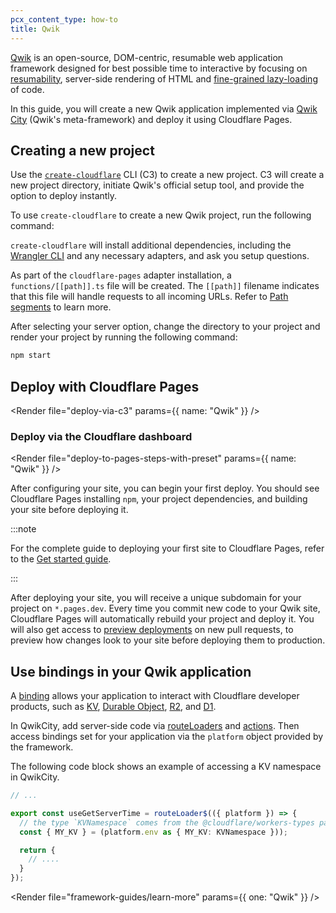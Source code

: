 ```yaml
---
pcx_content_type: how-to
title: Qwik
---
```



[Qwik](https://github.com/builderio/qwik) is an open-source, DOM-centric, resumable web application framework designed for best possible time to interactive by focusing on [resumability](https://qwik.builder.io/docs/concepts/resumable/), server-side rendering of HTML and [fine-grained lazy-loading](https://qwik.builder.io/docs/concepts/progressive/#lazy-loading) of code.

In this guide, you will create a new Qwik application implemented via [Qwik City](https://qwik.builder.io/qwikcity/overview/) (Qwik's meta-framework) and deploy it using Cloudflare Pages.

## Creating a new project

Use the [`create-cloudflare`](https://www.npmjs.com/package/create-cloudflare) CLI (C3) to create a new project. C3 will create a new project directory, initiate Qwik's official setup tool, and provide the option to deploy instantly.

To use `create-cloudflare` to create a new Qwik project, run the following command:

<PackageManagers
	type="create"
	pkg="cloudflare@latest"
	args="my-qwik-app --framework=qwik"
/>

`create-cloudflare` will install additional dependencies, including the [Wrangler CLI](/workers/wrangler/install-and-update/#check-your-wrangler-version) and any necessary adapters, and ask you setup questions.

As part of the `cloudflare-pages` adapter installation, a `functions/[[path]].ts` file will be created. The `[[path]]` filename indicates that this file will handle requests to all incoming URLs. Refer to [Path segments](/pages/functions/routing/#dynamic-routes) to learn more.

After selecting your server option, change the directory to your project and render your project by running the following command:

```sh
npm start
```

<Render file="tutorials-before-you-start" />

<Render file="framework-guides/create-github-repository" />

## Deploy with Cloudflare Pages

<Render file="deploy-via-c3" params={{ name: "Qwik" }} />

### Deploy via the Cloudflare dashboard

<Render file="deploy-to-pages-steps-with-preset" params={{ name: "Qwik" }} />

<PagesBuildPreset framework="qwik" />

After configuring your site, you can begin your first deploy. You should see Cloudflare Pages installing `npm`, your project dependencies, and building your site before deploying it.

:::note

For the complete guide to deploying your first site to Cloudflare Pages, refer to the [Get started guide](/pages/get-started/).

:::

After deploying your site, you will receive a unique subdomain for your project on `*.pages.dev`.
Every time you commit new code to your Qwik site, Cloudflare Pages will automatically rebuild your project and deploy it. You will also get access to [preview deployments](/pages/configuration/preview-deployments/) on new pull requests, to preview how changes look to your site before deploying them to production.

## Use bindings in your Qwik application

A [binding](/pages/functions/bindings/) allows your application to interact with Cloudflare developer products, such as [KV](/kv/concepts/how-kv-works/), [Durable Object](/durable-objects/), [R2](/r2/), and [D1](https://blog.cloudflare.com/introducing-d1/).

In QwikCity, add server-side code via [routeLoaders](https://qwik.builder.io/qwikcity/route-loader/) and [actions](https://qwik.builder.io/qwikcity/action/). Then access bindings set for your application via the `platform` object provided by the framework.

The following code block shows an example of accessing a KV namespace in QwikCity.

```typescript null {4,5}
// ...

export const useGetServerTime = routeLoader$(({ platform }) => {
  // the type `KVNamespace` comes from the @cloudflare/workers-types package
  const { MY_KV } = (platform.env as { MY_KV: KVNamespace }));

  return {
    // ....
  }
});
```

<Render file="framework-guides/learn-more" params={{ one: "Qwik" }} />
